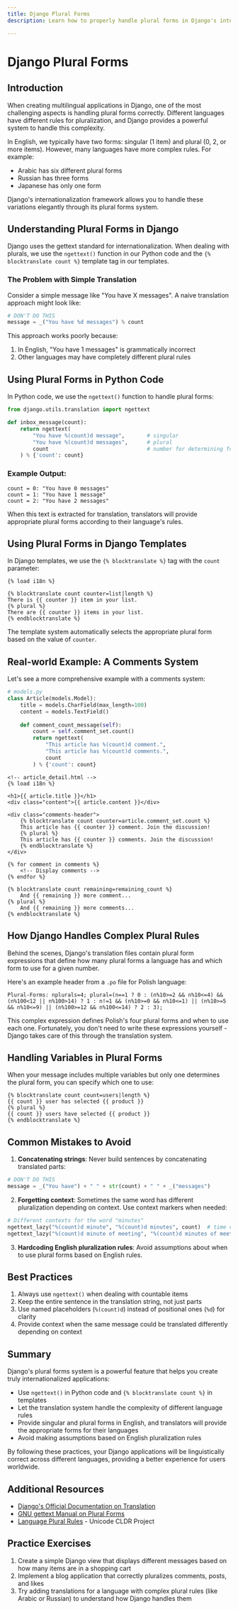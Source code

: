 ```yaml
---
title: Django Plural Forms
description: Learn how to properly handle plural forms in Django's internationalization system to make your applications linguistically correct across different languages.

---
```


# Django Plural Forms

## Introduction

When creating multilingual applications in Django, one of the most challenging aspects is handling plural forms correctly. Different languages have different rules for pluralization, and Django provides a powerful system to handle this complexity.

In English, we typically have two forms: singular (1 item) and plural (0, 2, or more items). However, many languages have more complex rules. For example:

- Arabic has six different plural forms
- Russian has three forms
- Japanese has only one form

Django's internationalization framework allows you to handle these variations elegantly through its plural forms system.

## Understanding Plural Forms in Django

Django uses the gettext standard for internationalization. When dealing with plurals, we use the `ngettext()` function in our Python code and the `{% blocktranslate count %}` template tag in our templates.

### The Problem with Simple Translation

Consider a simple message like "You have X messages". A naive translation approach might look like:

```python
# DON'T DO THIS
message = _("You have %d messages") % count
```

This approach works poorly because:

1. In English, "You have 1 messages" is grammatically incorrect
2. Other languages may have completely different plural rules

## Using Plural Forms in Python Code

In Python code, we use the `ngettext()` function to handle plural forms:

```python
from django.utils.translation import ngettext

def inbox_message(count):
    return ngettext(
        "You have %(count)d message",       # singular
        "You have %(count)d messages",      # plural
        count                               # number for determining form
    ) % {'count': count}
```

### Example Output:

```
count = 0: "You have 0 messages"
count = 1: "You have 1 message"
count = 2: "You have 2 messages"
```

When this text is extracted for translation, translators will provide appropriate plural forms according to their language's rules.

## Using Plural Forms in Django Templates

In Django templates, we use the `{% blocktranslate %}` tag with the `count` parameter:

```django
{% load i18n %}

{% blocktranslate count counter=list|length %}
There is {{ counter }} item in your list.
{% plural %}
There are {{ counter }} items in your list.
{% endblocktranslate %}
```

The template system automatically selects the appropriate plural form based on the value of `counter`.

## Real-world Example: A Comments System

Let's see a more comprehensive example with a comments system:

```python
# models.py
class Article(models.Model):
    title = models.CharField(max_length=100)
    content = models.TextField()
    
    def comment_count_message(self):
        count = self.comment_set.count()
        return ngettext(
            "This article has %(count)d comment.",
            "This article has %(count)d comments.",
            count
        ) % {'count': count}
```

```django
<!-- article_detail.html -->
{% load i18n %}

<h1>{{ article.title }}</h1>
<div class="content">{{ article.content }}</div>

<div class="comments-header">
    {% blocktranslate count counter=article.comment_set.count %}
    This article has {{ counter }} comment. Join the discussion!
    {% plural %}
    This article has {{ counter }} comments. Join the discussion!
    {% endblocktranslate %}
</div>

{% for comment in comments %}
    <!-- Display comments -->
{% endfor %}

{% blocktranslate count remaining=remaining_count %}
    And {{ remaining }} more comment...
{% plural %}
    And {{ remaining }} more comments...
{% endblocktranslate %}
```

## How Django Handles Complex Plural Rules

Behind the scenes, Django's translation files contain plural form expressions that define how many plural forms a language has and which form to use for a given number.

Here's an example header from a `.po` file for Polish language:

```
Plural-Forms: nplurals=4; plural=(n==1 ? 0 : (n%10>=2 && n%10<=4) && (n%100<12 || n%100>14) ? 1 : n!=1 && (n%10>=0 && n%10<=1) || (n%10>=5 && n%10<=9) || (n%100>=12 && n%100<=14) ? 2 : 3);
```

This complex expression defines Polish's four plural forms and when to use each one. Fortunately, you don't need to write these expressions yourself - Django takes care of this through the translation system.

## Handling Variables in Plural Forms

When your message includes multiple variables but only one determines the plural form, you can specify which one to use:

```django
{% blocktranslate count count=users|length %}
{{ count }} user has selected {{ product }}
{% plural %}
{{ count }} users have selected {{ product }}
{% endblocktranslate %}
```

## Common Mistakes to Avoid

1. **Concatenating strings**: Never build sentences by concatenating translated parts:

```python
# DON'T DO THIS
message = _("You have") + " " + str(count) + " " + _("messages")
```

2. **Forgetting context**: Sometimes the same word has different pluralization depending on context. Use context markers when needed:

```python
# Different contexts for the word "minutes"
ngettext_lazy("%(count)d minute", "%(count)d minutes", count)  # time context
ngettext_lazy("%(count)d minute of meeting", "%(count)d minutes of meeting", count)  # meeting context
```

3. **Hardcoding English pluralization rules**: Avoid assumptions about when to use plural forms based on English rules.

## Best Practices

1. Always use `ngettext()` when dealing with countable items
2. Keep the entire sentence in the translation string, not just parts
3. Use named placeholders (`%(count)d`) instead of positional ones (`%d`) for clarity
4. Provide context when the same message could be translated differently depending on context

## Summary

Django's plural forms system is a powerful feature that helps you create truly internationalized applications:

- Use `ngettext()` in Python code and `{% blocktranslate count %}` in templates
- Let the translation system handle the complexity of different language rules
- Provide singular and plural forms in English, and translators will provide the appropriate forms for their languages
- Avoid making assumptions based on English pluralization rules

By following these practices, your Django applications will be linguistically correct across different languages, providing a better experience for users worldwide.

## Additional Resources

- [Django's Official Documentation on Translation](https://docs.djangoproject.com/en/stable/topics/i18n/translation/)
- [GNU gettext Manual on Plural Forms](https://www.gnu.org/software/gettext/manual/html_node/Plural-forms.html)
- [Language Plural Rules](http://www.unicode.org/cldr/charts/latest/supplemental/language_plural_rules.html) - Unicode CLDR Project

## Practice Exercises

1. Create a simple Django view that displays different messages based on how many items are in a shopping cart
2. Implement a blog application that correctly pluralizes comments, posts, and likes
3. Try adding translations for a language with complex plural rules (like Arabic or Russian) to understand how Django handles them